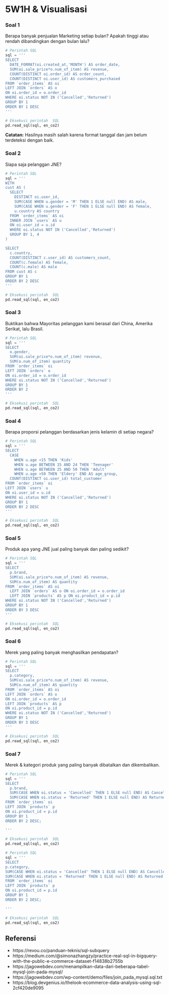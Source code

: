 # 5W1H & Visualisasi

### Soal 1

Berapa banyak penjualan Marketing setiap bulan? Apakah tinggi atau rendah dibandingkan dengan bulan lalu?

```python
# Perintah SQL
sql = ''' 
SELECT 
  DATE_FORMAT(oi.created_at,'MONTH') AS order_date,
  SUM(oi.sale_price*o.num_of_item) AS revenue,
  COUNT(DISTINCT oi.order_id) AS order_count,
  COUNT(DISTINCT oi.user_id) AS customers_purchased
FROM `order_items` AS oi
LEFT JOIN `orders` AS o 
ON oi.order_id = o.order_id
WHERE oi.status NOT IN ('Cancelled','Returned')
GROUP BY 1
ORDER BY 1 DESC
'''

# Eksekusi perintah  SQL
pd.read_sql(sql, en_co2)
```

**Catatan:** Hasilnya masih salah karena format tanggal dan jam belum terdeteksi dengan baik.


### Soal 2

Siapa saja pelanggan JNE?

```python
# Perintah SQL
sql = ''' 
WITH
cust AS (
  SELECT 
    DISTINCT oi.user_id,
    SUM(CASE WHEN u.gender = 'M' THEN 1 ELSE null END) AS male,
    SUM(CASE WHEN u.gender = 'F' THEN 1 ELSE null END) AS female,
    u.country AS country
  FROM `order_items` AS oi
  INNER JOIN `users` AS u  
  ON oi.user_id = u.id
  WHERE oi.status NOT IN ('Cancelled','Returned')
  GROUP BY 1, 4
)

SELECT
  c.country,
  COUNT(DISTINCT c.user_id) AS customers_count,
  COUNT(c.female) AS female,
  COUNT(c.male) AS male
FROM cust AS c
GROUP BY 1
ORDER BY 2 DESC
'''

# Eksekusi perintah  SQL
pd.read_sql(sql, en_co2)
```


### Soal 3

Buktikan bahwa Mayoritas pelanggan kami berasal dari China, Amerika Serikat, lalu Brasil.


```python
# Perintah SQL
sql = ''' 
SELECT 
  o.gender,
  SUM(oi.sale_price*o.num_of_item) revenue,
  SUM(o.num_of_item) quantity
FROM `order_items` oi
LEFT JOIN `orders` o
ON oi.order_id = o.order_id
WHERE oi.status NOT IN ('Cancelled','Returned')
GROUP BY 1
ORDER BY 2
'''

# Eksekusi perintah  SQL
pd.read_sql(sql, en_co2)
```

### Soal 4

Berapa proporsi pelanggan berdasarkan jenis kelamin di setiap negara?

```python
# Perintah SQL
sql = ''' 
SELECT
  CASE 
    WHEN u.age <15 THEN 'Kids'
    WHEN u.age BETWEEN 15 AND 24 THEN 'Teenager'
    WHEN u.age BETWEEN 25 AND 50 THEN 'Adult'
    WHEN u.age >50 THEN 'Eldery' END AS age_group,
  COUNT(DISTINCT oi.user_id) total_customer
FROM `order_items` oi
LEFT JOIN `users` u
ON oi.user_id = u.id
WHERE oi.status NOT IN ('Cancelled','Returned')
GROUP BY 1
ORDER BY 2 DESC
'''

# Eksekusi perintah  SQL
pd.read_sql(sql, en_co2)
```

### Soal 5

Produk apa yang JNE jual paling banyak dan paling sedikit? 

```python
# Perintah SQL
sql = ''' 
SELECT 
  p.brand,
  SUM(oi.sale_price*o.num_of_item) AS revenue,
  SUM(o.num_of_item) AS quantity
FROM `order_items` AS oi
  LEFT JOIN `orders` AS o ON oi.order_id = o.order_id
  LEFT JOIN `products` AS p ON oi.product_id = p.id
WHERE oi.status NOT IN ('Cancelled','Returned')
GROUP BY 1
ORDER BY 3 DESC
'''

# Eksekusi perintah  SQL
pd.read_sql(sql, en_co2)
```

### Soal 6

Merek yang paling banyak menghasilkan pendapatan?

```python
# Perintah SQL
sql = ''' 
SELECT 
  p.category,
  SUM(oi.sale_price*o.num_of_item) AS revenue,
  SUM(o.num_of_item) AS quantity
FROM `order_items` AS oi
LEFT JOIN `orders` AS o
ON oi.order_id = o.order_id
LEFT JOIN `products` AS p
ON oi.product_id = p.id
WHERE oi.status NOT IN ('Cancelled','Returned')
GROUP BY 1
ORDER BY 3 DESC
'''

# Eksekusi perintah  SQL
pd.read_sql(sql, en_co2)
```

### Soal 7

Merek & kategori produk yang paling banyak dibatalkan dan dikembalikan.

```python
# Perintah SQL
sql = ''' 
SELECT 
  p.brand,
  SUM(CASE WHEN oi.status = 'Cancelled' THEN 1 ELSE null END) AS Cancelled,
  SUM(CASE WHEN oi.status = 'Returned' THEN 1 ELSE null END) AS Returned
FROM `order_items` oi
LEFT JOIN `products` p
ON oi.product_id = p.id
GROUP BY 1
ORDER BY 2 DESC;

'''

# Eksekusi perintah  SQL
pd.read_sql(sql, en_co2)
```

```python
# Perintah SQL
sql = ''' 
SELECT 
p.category,
SUM(CASE WHEN oi.status = 'Cancelled' THEN 1 ELSE null END) AS Cancelled,
SUM(CASE WHEN oi.status = 'Returned' THEN 1 ELSE null END) AS Returned
FROM `order_items` oi
LEFT JOIN `products` p
ON oi.product_id = p.id
GROUP BY 1
ORDER BY 2 DESC;

'''

# Eksekusi perintah  SQL
pd.read_sql(sql, en_co2)
```

## Referensi {-}

* https://revou.co/panduan-teknis/sql-subquery
* https://medium.com/@simonazhangzy/practice-real-sql-in-bigquery-with-the-public-e-commerce-dataset-f14838b2755b
* https://jagowebdev.com/menampilkan-data-dari-beberapa-tabel-mysql-join-pada-mysql/
* https://jagowebdev.com/wp-content/demo/files/join_pada_mysql.sql.txt
* https://blog.devgenius.io/thelook-ecommerce-data-analysis-using-sql-2cf420de9095

